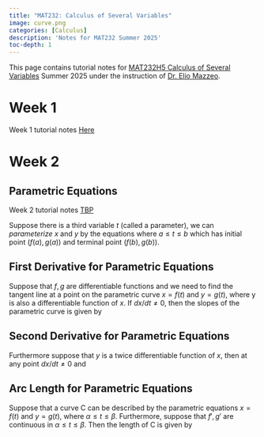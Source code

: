 ```yaml
---
title: "MAT232: Calculus of Several Variables"
image: curve.png
categories: [Calculus]
description: 'Notes for MAT232 Summer 2025'
toc-depth: 1
---
```


This page contains tutorial notes for [MAT232H5 Calculus of Several Variables](https://utm.calendar.utoronto.ca/course/mat232h5%5D) Summer 2025 under the instruction of [Dr. Elio Mazzeo](https://www.utm.utoronto.ca/math-cs-stats/people/elio-mazzeo).


# Week 1

Week 1 tutorial notes [Here](/teaching/MAT232H5-Summer-2025/week1.pdf){download="week1"}

# Week 2
## Parametric Equations

Week 2 tutorial notes [TBP](){download="week2"}

Suppose there is a third variable $t$ (called a parameter), we can *parameterize* $x$ and $y$ by the equations 
\begin{align*}
x &= f(t) \\
y &= y(t)
\end{align*}
where $a \le t \le b$ which has initial point $(f(a), g(a))$ and terminal point $(f(b), g(b))$.

## First Derivative for Parametric Equations

Suppose that $f,g$ are differentiable functions and we need to find the tangent line at a point on the parametric curve $x = f(t)$ and $y = g(t)$, where y is also a differentiable function of $x$. If $dx/dt \ne 0$, then the slopes of the parametric curve is given by 
\begin{align*}
\frac{dy}{dx} = \frac{dy/dt}{dx/dt}
\end{align*}

## Second Derivative for Parametric Equations

Furthermore suppose that $y$ is a twice differentiable function of $x$, then at any point $dx/dt \ne 0$ and \begin{align*}
\frac{d^2y}{dx^2} 
&= \frac{d}{dx} \left( \frac{dy}{dx} \right) = \frac{ \dfrac{d}{dt} \left( \dfrac{dy}{dx} \right) }{ \dfrac{dx}{dt} }
\end{align*}

## Arc Length for Parametric Equations

Suppose that a curve C can be described by the parametric equations $x = f(t)$ and $y = g(t)$, where $\alpha \le t \le \beta$. Furthermore, suppose that $f', g'$ are continuous in $\alpha \le t \le \beta$. Then the length of C is given by 
\begin{align*}
L = \int_{\alpha}^{\beta} \sqrt{ \left( \frac{dx}{dt} \right)^2 + \left( \frac{dy}{dt} \right)^2 } \, dt
\end{align*}



